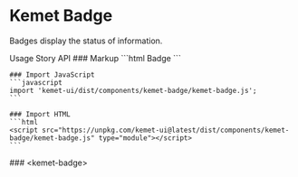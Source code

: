 
<Meta of={BadgeStories} />

# Kemet Badge

Badges display the status of information.

<kemet-tabs measure-height="500" divider>
  <kemet-tab slot="tab">Usage</kemet-tab>
  <kemet-tab slot="tab">Story</kemet-tab>
  <kemet-tab slot="tab">API</kemet-tab>
  <kemet-tab-panel slot="panel">
    ### Markup
    ```html
    <kemet-badge>Badge</kemet-badge>
    ```

    ### Import JavaScript
    ```javascript
    import 'kemet-ui/dist/components/kemet-badge/kemet-badge.js';
    ```

    ### Import HTML
    ```html
    <script src="https://unpkg.com/kemet-ui@latest/dist/components/kemet-badge/kemet-badge.js" type="module"></script>
    ```
  </kemet-tab-panel>
  <kemet-tab-panel slot="panel">
    <Canvas of={BadgeStories.Standard} />
    <ArgsTable story={PRIMARY_STORY} />
  </kemet-tab-panel>
  <kemet-tab-panel slot="panel">
    ### &lt;kemet-badge&gt;
    <ArgsTable of="kemet-badge" />
  </kemet-tab-panel>
</kemet-tabs>
